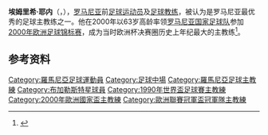 {{Infobox football biography
 | name                = 埃姆里希·耶内
 | fullname             = {{lang|ro|Emerich Alexandru Jenei}}
 | image                = [[File:Emerich_Jenei.jpg|200px]]
 | birth_date          = {{Birth date and age|df=yes|1937|3|22}}
| birth_place = {{flag|Kingdom of Romania}}[[阿拉德縣|阿拉德縣]]
 | position             = [[防守中场|防守中场]]
 | years1   = 1955–1956  | caps1   = 21   | goals1   = 2   | clubs1   = 阿拉德
 | years2   = 1957–1969  | caps2   = 254  | goals2   = 7   | clubs2   = [[布加勒斯特星|布加勒斯特星]]
 | years3   = 1969–1971  | caps3   = 30   | goals3   = 4   | clubs3   = [[卡塞利體育|卡塞利體育]]
 | totalcaps  = 305  | totalgoals  = 14
 | nationalyears1   = 1959–1964  | nationalcaps1   = 12  | nationalgoals1   = 0  | nationalteam1   = [[罗马尼亚国家足球队|罗马尼亚]]
 | manageryears1   = 1972–1973  | managerclubs1   = [[布加勒斯特星|布加勒斯特星]]（助理教练）
 | manageryears2   = 1975–1978  | managerclubs2   = [[布加勒斯特星|布加勒斯特星]]
 | manageryears3   = 1978–1979  | managerclubs3   = 奥拉迪亚
 | manageryears4   = 1981–1982  | managerclubs4   = 特爾戈維什泰
 | manageryears5   = 1983–1984  | managerclubs5   = [[布加勒斯特星|布加勒斯特星]]
 | manageryears6   = 1984–1986  | managerclubs6   = [[布加勒斯特星|布加勒斯特星]]
 | manageryears7   = 1986–1990  | managerclubs7   = [[罗马尼亚国家足球队|罗马尼亚]]
 | manageryears8   = 1991       | managerclubs8   = [[布加勒斯特星|布加勒斯特星]]
 | manageryears9   = 1992–1993  | managerclubs9   = [[匈牙利国家足球队|匈牙利]]
 | manageryears10  = 1993       | managerclubs10  = [[維迪奧頓足球俱樂部|维迪奥顿]]
 | manageryears11  = 1993–1994  | managerclubs11  = [[布加勒斯特星|布加勒斯特星]]
 | manageryears12  = 1995–1996  | managerclubs12  = [[帕尼奥尼奥斯足球俱乐部|帕尼奥尼奥斯]]
 | manageryears13  = 1996       | managerclubs13  = 克拉瓦约大学
 | manageryears14  = 1998–2000  | managerclubs14  = [[布加勒斯特星|布加勒斯特星]]
 | manageryears15  = 2000       | managerclubs15  = [[罗马尼亚国家足球队|罗马尼亚]]
 | pcupdate             =
 | ntupdate             =
}}
'''埃姆里希·耶内'''（{{lang-ro|'''Emerich Jenei'''}}，{{bd|1937年|3月22日|catIdx=Jenei, Emerich}}），[[罗马尼亚|罗马尼亚]]前[[足球|足球]][[运动员|运动员]]及[[足球|足球]][[教练|教练]]，被认为是罗马尼亚最优秀的足球主教练之一。他在2000年以63岁高龄率领[[罗马尼亚国家足球队|罗马尼亚国家足球队]]参加[[2000年欧洲足球锦标赛|2000年欧洲足球锦标赛]]，成为当时欧洲杯决赛圈历史上年纪最大的主教练<ref>{{zh}}{{cite web |url=http://sports.sina.com.cn/g/2004-06-13/0914931608.shtml |title=克罗地亚对瑞士并非无看点 查普伊萨特对抗雅金兄弟 |publisher=新浪 |date=2004-06-13 |accessdate=2013-07-10 |archive-date=2016-03-04 |archive-url=https://web.archive.org/web/20160304114213/http://sports.sina.com.cn/g/2004-06-13/0914931608.shtml |dead-url=no }}</ref>。

==参考资料==
{{reflist}}

{{DEFAULTSORT:Jenei, Emerich}}
[[Category:羅馬尼亞足球運動員|Category:羅馬尼亞足球運動員]]
[[Category:足球中場|Category:足球中場]]
[[Category:羅馬尼亞足球主教練|Category:羅馬尼亞足球主教練]]
[[Category:布加勒斯特星球員|Category:布加勒斯特星球員]]
[[Category:1990年世界盃足球賽主教練|Category:1990年世界盃足球賽主教練]]
[[Category:2000年歐洲國家盃主教練|Category:2000年歐洲國家盃主教練]]
[[Category:歐洲聯賽冠軍盃冠軍隊主教練|Category:歐洲聯賽冠軍盃冠軍隊主教練]]
